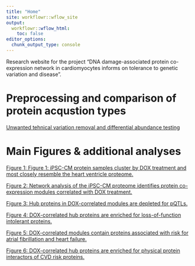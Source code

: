 ```yaml
---
title: "Home"
site: workflowr::wflow_site
output:
  workflowr::wflow_html:
    toc: false
editor_options:
  chunk_output_type: console
---
```

Research website for the project "DNA damage-associated protein co-expression network in cardiomyocytes informs on tolerance to genetic variation and disease". 



# Preprocessing and comparison of protein acqustion types 
[Unwanted tehnical variation removal and differential abundance testing  ](https://omar-johnson.github.io/DNA_damage_DOX/DOX_prot_DAP_tests_ruv.html)



# Main Figures & additional analyses

[Figure 1: Figure 1: iPSC-CM protein samples cluster by DOX treatment and most closely resemble the heart ventricle proteome.  ](https://omar-johnson.github.io/DNA_damage_DOX/DOX_prot_Fig1_overview.html)

[Figure 2: Network analysis of the iPSC-CM proteome identifies protein co-expression modules correlated with DOX treatment.  ](https://omar-johnson.github.io/DNA_damage_DOX/DOX_prot_Fig2_Network.html)

[Figure 3: Hub proteins in DOX-correlated modules are depleted for pQTLs. ](https://omar-johnson.github.io/DNA_damage_DOX/DOX_prot_pQTL_Fig3.html)

[Figure 4: DOX-correlated hub proteins are enriched for loss-of-function intolerant proteins.  ](https://omar-johnson.github.io/DNA_damage_DOX/DOX_prot_Fig4_pLI.html)

[Figure 5: DOX-correlated modules contain proteins associated with risk for atrial fibrillation and heart failure. ](https://omar-johnson.github.io/DNA_damage_DOX/DOX_prot_Fig5_AFHF.html)

[Figure 6: DOX-correlated hub proteins are enriched for physical protein interactors of CVD risk proteins.  ](https://omar-johnson.github.io/DNA_damage_DOX/DOX_prot_Fig6_PPI.html)



